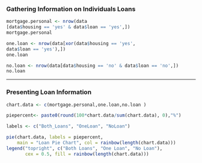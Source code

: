 <h3>Gathering Information on Individuals Loans</h3>

```r
mortgage.personal <- nrow(data
[data$housing == 'yes' & data$loan == 'yes',])
mortgage.personal

one.loan <- nrow(data[xor(data$housing == 'yes', 
data$loan == 'yes'),])
one.loan

no.loan <- nrow(data[data$housing == 'no' & data$loan == 'no',])
no.loan
```

------------------------------------------------------------------------


<h3>Presenting Loan Information</h3>

```r
chart.data <- c(mortgage.personal,one.loan,no.loan )

piepercent<- paste0(round(100*chart.data/sum(chart.data), 0),"%")

labels <- c("Both_Loans", "OneLoan", "NoLoan")

pie(chart.data, labels = piepercent,
    main = "Loan Pie Chart", col = rainbow(length(chart.data)))
legend("topright", c("Both Loans", "One Loan", "No Loan"),
       cex = 0.5, fill = rainbow(length(chart.data)))
```
